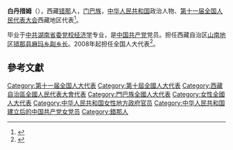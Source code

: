 '''白丹措姆'''（{{bd|1973年||}}），西藏[[错那|错那]]人，[[门巴族|门巴族]]，[[中华人民共和国|中华人民共和国]]政治人物、[[第十一届全国人民代表大会|第十一届全国人民代表大会]]西藏地区代表<ref>{{cite web |title=第十一届全国人大代表 |url = http://news.xinhuanet.com/ziliao/2008-03/03/content_7708230.htm?node=36628 |website=新华网 |access-date=2014-01-07 |archive-date=2014-01-10 |archive-url = https://web.archive.org/web/20140110211415/http://news.xinhuanet.com/ziliao/2008-03/03/content_7708230.htm?node=36628 |dead-url=no }}</ref>。

毕业于[[中共湖南省委党校|中共湖南省委党校]][[经济学|经济学]]专业，是[[中国共产党|中国共产党]]党员。担任西藏自治区[[山南地区|山南地区]][[错那县|错那县]][[麻玛乡|麻玛乡]][[乡科级副职|副乡长]]。2008年起担任全国人大代表<ref>{{cite web |title = 全国人大代表信息-白丹措姆 |url = http://210.82.31.1:8084/delegate/viewDelegate.action?dbid=112426 |access-date=2013-04-05 |website=全国人大网 }}</ref>。

==參考文獻==
{{reflist}}
{{DEFAULTSORT:B}}
[[Category:第十一届全国人大代表|Category:第十一届全国人大代表]]
[[Category:第十屆全國人大代表|Category:第十屆全國人大代表]]
[[Category:西藏自治區全國人民代表大會代表|Category:西藏自治區全國人民代表大會代表]]
[[Category:門巴族全國人大代表|Category:門巴族全國人大代表]]
[[Category:女性全國人大代表|Category:女性全國人大代表]]
[[Category:中华人民共和国女性地方政府官员|Category:中华人民共和国女性地方政府官员]]
[[Category:中华人民共和国建立后的中国共产党女党员|Category:中华人民共和国建立后的中国共产党女党员]]
[[Category:錯那人|Category:錯那人]]